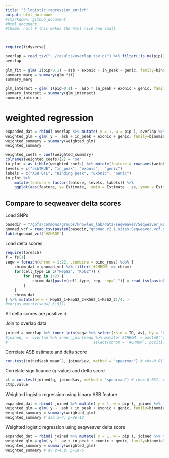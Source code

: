 ```yaml
---
title: "3_logistic_regression_enrich"
output: html_notebook
#rmarkdown::github_document
#html_document:
#theme: null # this makes the html nice and small
  
---
```


```r
require(tidyverse)

overlap = read_tsv("../results/overlap.tsv.gz") %>% filter(!is.na(pip))
overlap
```

```r
glm_fit = glm( I(pip>0.1) ~ asb + exonic + in_peak + genic, family=binomial, data = overlap)
summary_marg = summary(glm_fit)
summary_marg
```

```r
glm_interact = glm( I(pip>0.1) ~  asb * in_peak + exonic + genic, family=binomial, data = overlap)
summary_interact = summary(glm_interact)
summary_interact
```

# weighted regression

```r
expanded_dat = rbind( overlap %>% mutate( y = 1, w = pip ), overlap %>% mutate( y = 0, w = 1-pip ) )
weighted_glm = glm( y ~  asb + in_peak + exonic + genic, family=binomial, data = expanded_dat, weights = w)
weighted_summary = summary(weighted_glm)
weighted_summary
```

```r
weighted_coefs = coef(weighted_summary)
colnames(weighted_coefs)[2] = "se"
to_plot = as_tibble(weighted_coefs) %>% mutate(feature = rownames(weighted_coefs)) %>% filter(feature != "(Intercept)")
levels = c("asbTRUE", "in_peak", "exonic",  "genic")
labels = c("ASB QTL", "Binding peak", "Exonic", "Genic")
to_plot %>% 
    mutate(feature = factor(feature, levels, labels)) %>% 
    ggplot(aes(feature, y= Estimate,  ymin = Estimate - se, ymax = Estimate + se)) + geom_point() + geom_errorbar() + coord_flip() + xlab(NULL) + expand_limits(y=0) + ylab("Logistic regression coefficient")
```

## Compare to seqweaver delta scores

Load SNPs
```r
basedir = "/gpfs/commons/groups/knowles_lab/data/seqweaver/Seqweaver_RBP_gnomAD/"
gnomad_vcf = read_tsv(paste0(basedir,"gnomad.r2.1.sites.Seqweaver.vcf.gz"), col_types = c(`#CHROM` = "c"))
table(gnomad_vcf$`#CHROM`)
```
Load delta scores
```r
require(foreach)
f = fs[1]
seqw = foreach(chrom = 1:22, .combine = bind_rows) %do% { 
    chrom_dat = gnomad_vcf %>% filter(`#CHROM` == chrom)
    for(cell_type in c("HepG2", "K562")) {
        for (rep in 1:2) {
            chrom_dat[paste(cell_type, rep, sep="_")] = read_tsv(paste0(basedir, "hnrnpk_", cell_type, "_eCLIP.rep", rep, ".hg19.gnomad.r2.1.pred.",chrom,".txt.gz"), col_names = "delta")$delta
        }
    }
    chrom_dat
} %>% mutate(av = ( HepG2_1+HepG2_2+K562_1+K562_2)/4. )
#cor(as.matrix(seqw[,6:9]))
```
All delta scores are positive :( 

Join to overlap data
```r
joined = overlap %>% inner_join(seqw %>% select(rsid = ID, av), by = "rsid") # 910092 rows
#joined_ =  overlap %>% inner_join(seqw %>% mutate(`#CHROM` = paste0("chr",`#CHROM`)) %>% 
#                                      select(chrom = `#CHROM`, position_hg19 = POS, av), by = c("chrom","position_hg19")) # 910092, very similiar
```

Correlate ASB estimate and delta score
```r
cor.test(joined$asb_mean^2, joined$av, method = "spearman") # rho=0.013, p=2e-7
```

Correlate significance (q-value) and delta score
```r
ct = cor.test(joined$q, joined$av, method = "spearman") # rho=-0.031, p=2e-16
ct$p.value
```

Weighted logistic regression using binary ASB feature
```r
expanded_dat = rbind( joined %>% mutate( y = 1, w = pip ), joined %>% mutate( y = 0, w = 1-pip ) )
weighted_glm = glm( y ~  asb + in_peak + exonic + genic, family=binomial, data = expanded_dat, weights = w)
weighted_summary = summary(weighted_glm)
weighted_summary # asb z=7, p=2e-12
```

Weighted logistic regression using seqweaver delta score

```r
expanded_dat = rbind( joined %>% mutate( y = 1, w = pip ), joined %>% mutate( y = 0, w = 1-pip ) )
weighted_glm = glm( y ~  av + in_peak + exonic + genic, family=binomial, data = expanded_dat, weights = w)
weighted_summary = summary(weighted_glm)
weighted_summary # av z=4.8, p=1e-6
```
